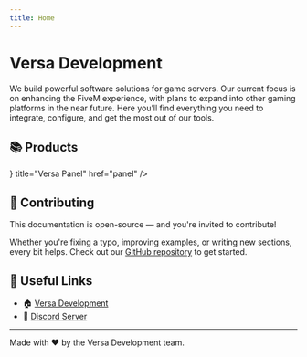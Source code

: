 ```yaml
---
title: Home
---
```




# Versa Development

We build powerful software solutions for game servers. Our current focus is on enhancing the FiveM experience, with plans to expand into other gaming platforms in the near future.
Here you’ll find everything you need to integrate, configure, and get the most out of our tools.

## 📚 Products

<Cards>
    <Cards.Card
        icon={<img src="/images/general/icon.png" alt="Logo" width={28} height={28}/>}
        title="Versa Panel"
        href="panel"
    />
</Cards>

## 🤝 Contributing

This documentation is open-source — and you're invited to contribute!

Whether you're fixing a typo, improving examples, or writing new sections, every bit helps. Check out our [GitHub repository](https://github.com/versa-development/documentation) to get started.


## 🔗 Useful Links

- 🏠 [Versa Development](https://versadevelopment.net)
- 💬 [Discord Server](https://discord.gg/FsrujTDbvg)

---

Made with ❤️ by the Versa Development team.